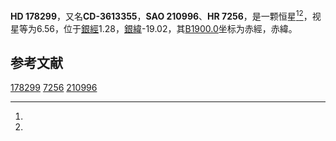 {{Starbox begin
| name = HD 178299
}}
{{Starbox observe
| epoch = [[J2000.0|J2000.0]]
| constell = {{星座名待查}}<ref name=SIMBAD>{{cite web
 | url=http://simbad.u-strasbg.fr/simbad/sim-id?Ident=HR+7256
 | title =Pulsating variable Star
 | publisher=Centre de Données astronomiques de Strasbourg
 | work=SIMBAD
 | accessdate=2012-07-13}}</ref><ref name=DATA>{{cite web
 | url=http://vizier.u-strasbg.fr/viz-bin/VizieR-5?-out.add=.&-source=5050&-corr=PK=HR&-out.max=9999&HR=7256
 | title=VizieR Detailed Page
 | accessdate=2012-07-13
 | archive-date=2016-03-05
 | archive-url=https://web.archive.org/web/20160305004735/http://vizier.u-strasbg.fr/viz-bin/VizieR-5?-out.add=.&-source=5050&-corr=PK=HR&-out.max=9999&HR=7256
 | dead-url=no
 }}</ref>
| 星官 = 
| ra = {{RA|19|9|36.4}}<ref name=SIMBAD /><ref name=DATA />
| dec = {{DEC|-36|9|53}}<ref name=SIMBAD /><ref name=DATA />
| appmag_v = 6.56<ref name=SIMBAD /><ref name=DATA />
}}
{{Starbox character
| class = A0IV<ref name=SIMBAD /><ref name=DATA />
| b-v = -0.02<ref name=SIMBAD /><ref name=DATA />
| u-b = <ref name=SIMBAD /><ref name=DATA />
| r-i = <ref name=SIMBAD /><ref name=DATA />
| variable = 
}}
{{Starbox astrometry
| radial_v = 
| prop_mo_ra = -11
| parallax = 
| p_error = 
}}
{{Starbox catalog
| names =CD-3613355，[[SAO星表|SAO]] 210996，[[HD星表|HD]] 178299，[[HR星表|HR]] 7256}}
{{Starbox reference |Simbad=HR+7256}}
{{Starbox end}}

'''HD 178299'''，又名'''CD-3613355'''，'''SAO 210996'''、'''HR 7256'''，是一颗恒星<ref name=SIMBAD /><ref name=DATA />，视星等为6.56，位于[[銀道座標系|銀經]]1.28，[[銀道座標系|銀緯]]-19.02，其[[B1900.0|B1900.0]]坐标为赤經{{RA|19|2|55.1}}，赤緯{{DEC|-36|-19.02|24}}。

== 参考文献 ==
{{reflist}}

{{star-stub}}

[[Category:HD和HDE天體|178299]]
[[Category:HR天體|7256]]
[[Category:SAO天體|210996]]